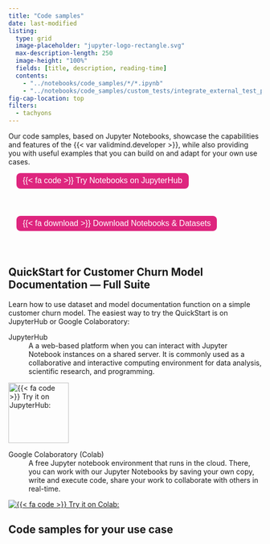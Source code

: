 ```yaml
---
title: "Code samples"
date: last-modified
listing:
  type: grid
  image-placeholder: "jupyter-logo-rectangle.svg"
  max-description-length: 250
  image-height: "100%"
  fields: [title, description, reading-time]
  contents: 
    - "../notebooks/code_samples/*/*.ipynb"
    - "../notebooks/code_samples/custom_tests/integrate_external_test_providers.ipynb"
fig-cap-location: top
filters:
  - tachyons
---
```


<!--- TO DO
- IN PROGRESS Intro notebook is not on JupyterHub? (left comment https://github.com/validmind/developer-framework/pull/261#pullrequestreview-1678840297). Might be able to remove this outright.
--->

Our code samples, based on Jupyter Notebooks, showcase the capabilities and features of the {{< var validmind.developer >}}, while also providing you with useful examples that you can build on and adapt for your own use cases. 

:::: {.flex .flex-wrap .justify-around}

::: {.w-40-ns .mt2}

 <form method="get" action="https://jupyterhub.validmind.ai/" target="_blank">
   <button type="submit" style="color: white; background-color: #de257e; border-radius: 8px; border: none; font-size: 16px; padding: 6.25px 12.5px; margin-left: 16px; margin-bottom: 40px;">{{< fa code >}} Try Notebooks on JupyterHub</button>
</form>
:::

::: {.w-40-ns .mt2}

<form method="get" action="/notebooks.zip">
   <button type="submit" style="color: white; background-color: #de257e; border-radius: 8px; border: none; font-size: 16px; padding: 6.25px 12.5px; margin-left: 16px; margin-bottom: 40px;">{{< fa download >}} Download Notebooks & Datasets</button>
</form>

:::

::::

## QuickStart for Customer Churn Model Documentation — Full Suite

Learn how to use dataset and model documentation function on a simple customer churn model. The easiest way to try the QuickStart is on JupyterHub or Google Colaboratory:

:::: {.flex .flex-wrap .justify-around}

::: {.w-50-ns}

JupyterHub
: A a web-based platform when you can interact with Jupyter Notebook instances on a shared server. It is commonly used as a collaborative and interactive computing environment for data analysis, scientific research, and programming.<br>

[![{{< fa code >}} Try it on JupyterHub:](jupyter-hub-logo.svg){width=120px fig-alt="JupyterHub logo"}](https://jupyterhub.validmind.ai/hub/user-redirect/lab/tree/quickstart_customer_churn_full_suite.ipynb)

:::

::: {.w-40-ns}

Google Colaboratory (Colab)
: A free Jupyter notebook environment that runs in the cloud. There, you can work with our Jupyter Notebooks by saving your own copy, write and execute code, share your work to collaborate with others in real-time.<br>

[![{{< fa code >}} Try it on Colab:](https://colab.research.google.com/assets/colab-badge.svg){fig-alt="Google Colaboratory logo"}](https://colab.research.google.com/drive/1NLtjCFUZV2I_ttGUkiAL9uwGZK_SGUlw?usp=share_link)

:::

::::


## Code samples for your use case
